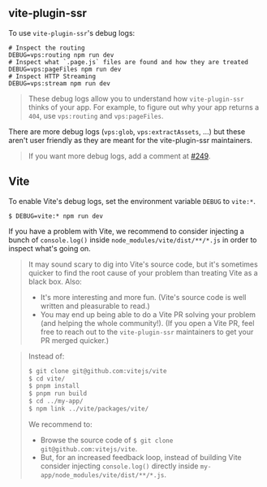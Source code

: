 ## vite-plugin-ssr

To use `vite-plugin-ssr`'s debug logs:

```shell
# Inspect the routing
DEBUG=vps:routing npm run dev
# Inspect what `.page.js` files are found and how they are treated
DEBUG=vps:pageFiles npm run dev
# Inspect HTTP Streaming
DEBUG=vps:stream npm run dev
```

> These debug logs allow you to understand how `vite-plugin-ssr` thinks of your app. For example, to figure out why your app returns a `404`, use `vps:routing` and `vps:pageFiles`.

There are more debug logs (`vps:glob`, `vps:extractAssets`, ...) but these aren't user friendly as they are meant for the vite-plugin-ssr maintainers.

> If you want more debug logs, add a comment at [#249](https://github.com/brillout/vite-plugin-ssr/issues/249).

## Vite

To enable Vite's debug logs, set the environment variable `DEBUG` to `vite:*`.

```shell
$ DEBUG=vite:* npm run dev
```

If you have a problem with Vite, we recommend to consider injecting a bunch of `console.log()` inside `node_modules/vite/dist/**/*.js` in order to inspect what's going on.

> It may sound scary to dig into Vite's source code, but it's sometimes quicker to find the root cause of your problem than treating Vite as a black box. Also:
> - It's more interesting and more fun. (Vite's source code is well written and pleasurable to read.)
> - You may end up being able to do a Vite PR solving your problem (and helping the whole community!). (If you open a Vite PR, feel free to reach out to the `vite-plugin-ssr` maintainers to get your PR merged quicker.)

> Instead of:
> ```bash
> $ git clone git@github.com:vitejs/vite
> $ cd vite/
> $ pnpm install
> $ pnpm run build
> $ cd ../my-app/
> $ npm link ../vite/packages/vite/
> ```
> We recommend to:
> - Browse the source code of `$ git clone git@github.com:vitejs/vite`.
> - But, for an increased feedback loop, instead of building Vite consider injecting `console.log()` directly inside `my-app/node_modules/vite/dist/**/*.js`.
